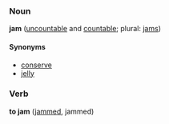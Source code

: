 ===Noun===
'''jam''' ([[uncountable]] and [[countable]]; plural: [[jams]])

====Synonyms====
*[[conserve]]
*[[jelly]]

===Verb===
'''to jam''' ([[jammed]], jammed)